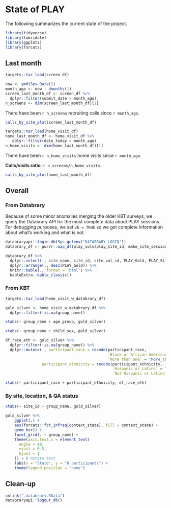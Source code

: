 # State of PLAY {-}

The following summarizes the current state of the project.

```r
library(tidyverse)
library(lubridate)
library(ggplot2)
library(forcats)
```

## Last month {-}

```r
targets::tar_load(screen_df)
```

```r
now <- ymd(Sys.Date())
month_ago <- now - dmonths(1)
screen_last_month_df <- screen_df %>%
  dplyr::filter(submit_date > month_ago)
n_screens <- dim(screen_last_month_df)[1] 
```

There have been `r n_screens` recruiting calls since `r month_ago`.

```r
calls_by_site_plot(screen_last_month_df)
```


```r
targets::tar_load(home_visit_df)
home_last_month_df <- home_visit_df %>%
   dplyr::filter(date_today > month_ago)
n_home_visits <- dim(home_last_month_df)[1] 
```

There have been `r n_home_visits` home visits since `r month_ago`.

**Calls/visits ratio**: `r n_screens/n_home_visits`.

```r
calls_by_site_plot(home_last_month_df)
```

## Overall {-}

### From Databrary {-}

Because of some minor anomalies merging the older KBT surveys, we query the Databrary API for the most complete data about PLAY sessions.
For debugging purposes, we set `vb = TRUE` so we get complete information about what's working and what is not.

```r
databraryapi::login_db(Sys.getenv("DATABRARY_LOGIN"))
databrary_df <- purrr::map_df(play_vols$play_site_id, make_site_session_summary, vb = TRUE) 

databrary_df %>%
  dplyr::select(., site_name, site_id, site_vol_id, PLAY_Gold, PLAY_Silver, No_Visit, `NA`) %>%
  dplyr::arrange(., desc(PLAY_Gold)) %>%
  knitr::kable(., format = 'html') %>%
  kableExtra::kable_classic()
```

### From KBT {-}

```r
targets::tar_load(home_visit_w_databrary_df)

gold_silver <- home_visit_w_databrary_df %>%
  dplyr::filter(!is.na(group_name))

xtabs(~ group_name + age_group, gold_silver)
```

```r
xtabs(~ group_name + child_sex, gold_silver)
```

```r
df_race_eth <- gold_silver %>%
  dplyr::filter(!is.na(group_name)) %>%
  dplyr::mutate(., participant_race = recode(participant_race, 
                                             `Black or African American` = "Black_or_African_American",
                                             `More than one` = "More_than_one"),
                participant_ethnicity = recode(participant_ethnicity, 
                                               `Hispanic or Latino` = "Hispanic_or_Latino",
                                               `Not Hispanic or Latino` = "Not_Hispanic_or_Latino"))

xtabs(~ participant_race + participant_ethnicity, df_race_eth)
```
### By site, location, & QA status {-}

```r
xtabs(~ site_id + group_name, gold_silver)
```

```r
gold_silver %>%
    ggplot(.) +
    aes(forcats::fct_infreq(context_state), fill = context_state) +
    geom_bar() +
    facet_grid(. ~ group_name) +
    theme(axis.text.x = element_text(
      angle = 90,
      vjust = 0.5,
      hjust = 1
    )) + # Rotate text
    labs(x = "State", y = "N participants") +
    theme(legend.position = "none")
```

## Clean-up {-}

```r
unlink(".databrary.RData")
databraryapi::logout_db()
```

